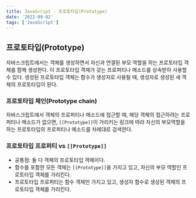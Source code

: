 ```yaml
---
title: JavaScript - 프로토타입(Prototype)
date: '2022-09-02'
tags: ['JavaScript']
---
```


## 프로토타입(Prototype)
자바스크립트에서는 객체를 생성하면서 자신과 연결된 부모 역할을 하는 프로토타입 객체를 함께 생성한다. 이 프로토타입 객체가 갖는 프로퍼티나 메소드를 상속받아 사용할 수 있다.
생성된 프로토타입 객체는 함수가 생성자로 사용될 때, 생성자로 생성된 새 객체의 프로토타입이 된다.

### 프로토타입 체인(Prototype chain)
자바스크립트에서 객체의 프로퍼티나 메소드에 접근할 때, 해당 객체의 접근하려는 프로퍼티나 메소드가 없으면, `[[Prototype]]`이 가리키는 링크에 따라 자신의 부모역할을 하는 프로토타입의 프로퍼티나 메소드를 차례대로 검색한다.

### 프로토타입 프로퍼티 vs `[[Prototype]]`
- 공통점: 둘 다 객체의 프로토타입 객체이다.
- 함수를 포함한 모든 객체는 `[[Prototype]]`을 가지고 있고, 자신의 부모 역할인 프로토타입 객체를 가리킨다.
- 프로토타입 프로퍼티는 함수 객체만 가지고 있고, 생성자 함수로 생성된 객체의 프로토타입 객체를 가리킨다.